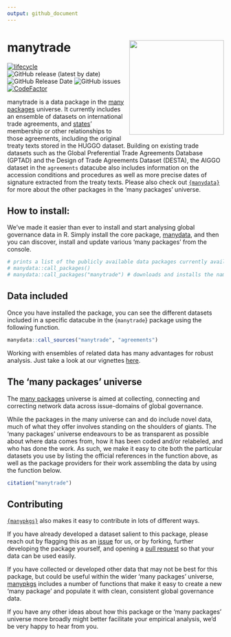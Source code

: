 ```yaml
---
output: github_document
---
```

# manytrade <img src="man/figures/manytradeContainer.png" align="right" width="220"/>

<!-- badges: start -->
[![lifecycle](https://img.shields.io/badge/lifecycle-experimental-orange.svg)](https://www.tidyverse.org/lifecycle/#experimental)
![GitHub release (latest by date)](https://img.shields.io/github/v/release/globalgov/manytrade)
![GitHub Release Date](https://img.shields.io/github/release-date/globalgov/manytrade)
![GitHub issues](https://img.shields.io/github/issues-raw/globalgov/manytrade)
[![CodeFactor](https://www.codefactor.io/repository/github/globalgov/manytrade/badge/main)](https://www.codefactor.io/repository/github/globalgov/manytrade/overview/main)
<!-- [![CII Best Practices](https://bestpractices.coreinfrastructure.org/projects/4867/badge)](https://bestpractices.coreinfrastructure.org/projects/4867) -->
<!-- badges: end -->

manytrade is a data package in the [many packages](https://github.com/globalgov/) universe.
It currently includes an ensemble of datasets on international trade agreements,
and [states](https://github.com/globalgov/manystates)' membership or other relationships to those agreements,
including the original treaty texts stored in the HUGGO dataset.
Building on existing trade datasets such as the Global Preferential Trade Agreements Database (GPTAD) and the Design of Trade Agreements Dataset (DESTA),
the AIGGO dataset in the `agreements` datacube also includes information on the accession conditions and procedures as well as more precise dates of signature  extracted from the treaty texts.
Please also check out [`{manydata}`](https://github.com/globalgov/manydata) for more about the other packages in the 'many packages' universe. 

## How to install:
We’ve made it easier than ever to install and start analysing global governance data in R. 
Simply install the core package, [manydata](https://github.com/globalgov/manydata), 
and then you can discover, install and update various 'many packages' from the console.

```r
# prints a list of the publicly available data packages currently available
# manydata::call_packages()
# manydata::call_packages("manytrade") # downloads and installs the named package
```

## Data included

Once you have installed the package, you can see the different datasets included in a specific datacube in the {`manytrade`} package using the following function.

```r
manydata::call_sources("manytrade", "agreements")
```

Working with ensembles of related data has many advantages for robust analysis.
Just take a look at our vignettes [here](https://globalgov.github.io/manydata/articles/user.html).

## The 'many packages' universe

The [many packages](https://github.com/globalgov/) universe is aimed at collecting, connecting and correcting network data across issue-domains of global governance. 

While the packages in the many universe can and do include novel data, 
much of what they offer involves standing on the shoulders of giants. 
The 'many packages' universe endeavours to be as transparent as possible about where data comes from,
how it has been coded and/or relabeled, and who has done the work.
As such, we make it easy to cite both the particular datasets you use 
by listing the official references in the function above, 
as well as the package providers for their work assembling the data 
by using the function below.

``` r
citation("manytrade")
```

## Contributing

[`{manypkgs}`](https://github.com/globalgov/manypkgs) also makes it easy to contribute in lots of different ways.

If you have already developed a dataset salient to this package,
please reach out by flagging this as an [issue](https://github.com/globalgov/manytrade/issues) for us,
or by forking, further developing the package yourself,
and opening a [pull request](https://github.com/globalgov/manytrade/pulls) so that your data can be used easily.

If you have collected or developed other data that may not be best for this package,
but could be useful within the wider 'many packages' universe,
[manypkgs](https://github.com/globalgov/manypkgs) includes a number of functions
that make it easy to create a new 'many package'
and populate it with clean, consistent global governance data.

If you have any other ideas about how this package or the 'many packages' universe more broadly might better facilitate your empirical analysis, we'd be very happy to hear from you.
